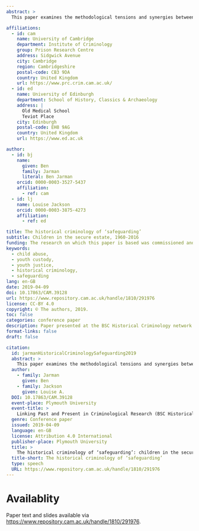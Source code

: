 ```yaml
---
abstract: >
  This paper examines the methodological tensions and synergies between historical criminological research and contemporary policy imperatives, through the lens of a commissioned study on child protection in the secure estate (1960-2016). Drawing on research conducted for Her Majesty's Prison and Probation Service (HMPPS), we analyse how the absence of institutional memory in government departments has shaped approaches to safeguarding policy. The paper critiques present-centred policy research methodologies that risk overlooking historical conceptualisations of abuse and protection. Through the case study of Medomsley Youth Detention Centre, we demonstrate how archival materials must be read 'against the grain' to understand how institutional practices could conceal abuse behind bureaucratic narratives of efficiency and order. We argue that effective safeguarding requires moving beyond policy compliance to recognise it as an iterative, contested process. This analysis holds important implications for how historical criminological approaches can inform contemporary child protection policy while remaining alert to the complexities of institutional memory and archival interpretation.

affiliations:
  - id: cam
    name: University of Cambridge
    department: Institute of Criminology
    group: Prison Research Centre
    address: Sidgwick Avenue
    city: Cambridge
    region: Cambridgeshire
    postal-code: CB3 9DA
    country: United Kingdom
    url: https://www.prc.crim.cam.ac.uk/
  - id: ed
    name: University of Edinburgh
    department: School of History, Classics & Archaeology
    address: |
      Old Medical School
      Teviot Place
    city: Edinburgh
    postal-code: EH8 9AG
    country: United Kingdom
    url: https://www.ed.ac.uk

author:
  - id: bj
    name:
      given: Ben
      family: Jarman
      literal: Ben Jarman
    orcid: 0000-0003-3527-5437
    affiliation:
      - ref: cam
  - id: lj
    name: Louise Jackson
    orcid: 0000-0003-3875-4273
    affiliation:
      - ref: ed

title: The historical criminology of ‘safeguarding’
subtitle: Children in the secure estate, 1960-2016
funding: The research on which this paper is based was commissioned and funded by HM Prison and Probation Service, reference RG 92270.
keywords:  
  - child abuse, 
  - youth custody, 
  - youth justice, 
  - historical criminology, 
  - safeguarding
lang: en-GB
date: 2019-04-09
doi: 10.17863/CAM.39128
url: https://www.repository.cam.ac.uk/handle/1810/291976
license: CC-BY 4.0
copyright: © The authors, 2019.
toc: false
categories: conference paper
description: Paper presented at the BSC Historical Criminology network's conference in 2019.
format-links: false
draft: false

citation:
  id: jarmanHistoricalCriminologySafeguarding2019
  abstract: >
    This paper examines the methodological tensions and synergies between historical criminological research and contemporary policy imperatives, through the lens of a commissioned study on child protection in the secure estate (1960-2016). Drawing on research conducted for Her Majesty's Prison and Probation Service (HMPPS), we analyse how the absence of institutional memory in government departments has shaped approaches to safeguarding policy. The paper critiques present-centred policy research methodologies that risk overlooking historical conceptualisations of abuse and protection. Through the case study of Medomsley Youth Detention Centre, we demonstrate how archival materials must be read 'against the grain' to understand how institutional practices could conceal abuse behind bureaucratic narratives of efficiency and order. We argue that effective safeguarding requires moving beyond policy compliance to recognise it as an iterative, contested process. This analysis holds important implications for how historical criminological approaches can inform contemporary child protection policy while remaining alert to the complexities of institutional memory and archival interpretation.
  author:
    - family: Jarman
      given: Ben
    - family: Jackson
      given: Louise A.
  DOI: 10.17863/CAM.39128
  event-place: Plymouth University
  event-title: >
    Linking Past and Present in Criminological Research (BSC Historical Criminology Network conference)
  genre: Conference paper
  issued: 2019-04-09
  language: en-GB
  license: Attribution 4.0 International
  publisher-place: Plymouth University
  title: >
    The historical criminology of ‘safeguarding’: children in the secure estate, 1960-2016
  title-short: The historical criminology of ‘safeguarding’
  type: speech
  URL: https://www.repository.cam.ac.uk/handle/1810/291976
---
```


# Availablity

Paper text and slides available via <https://www.repository.cam.ac.uk/handle/1810/291976>.